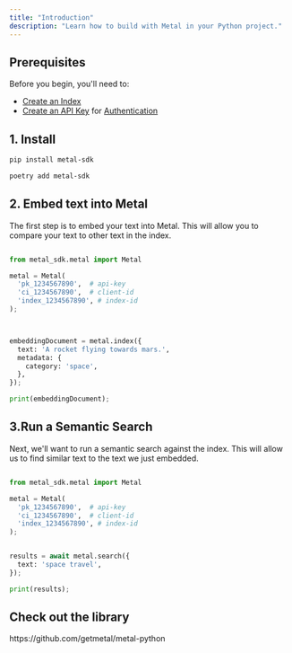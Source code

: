```yaml
---
title: "Introduction"
description: "Learn how to build with Metal in your Python project."
---
```


## Prerequisites
Before you begin, you'll need to:
- [Create an Index](/misc-create-index)
- [Create an API Key](/misc-get-keys) for [Authentication](/api-reference/introduction#authentication)

## 1. Install

<CodeGroup>

```bash pip
pip install metal-sdk
```

```bash poetry
poetry add metal-sdk
```

</CodeGroup>

## 2. Embed text into Metal
The first step is to embed your text into Metal. This will allow you to compare your text to other text in the index.

```python

from metal_sdk.metal import Metal

metal = Metal(
  'pk_1234567890',  # api-key
  'ci_1234567890',  # client-id
  'index_1234567890', # index-id
);



embeddingDocument = metal.index({
  text: 'A rocket flying towards mars.',
  metadata: {
    category: 'space',
  },
});

print(embeddingDocument);

```

## 3.Run a Semantic Search
Next, we'll want to run a semantic search against the index. This will allow us to find similar text to the text we just embedded.

```python

from metal_sdk.metal import Metal

metal = Metal(
  'pk_1234567890',  # api-key
  'ci_1234567890',  # client-id
  'index_1234567890', # index-id
);


results = await metal.search({
  text: 'space travel',
});

print(results);

```

## Check out the library

<Card title="Metal Python SDK" icon="github" href="https://github.com/getmetal/metal-python">
  https://github.com/getmetal/metal-python
</Card>
